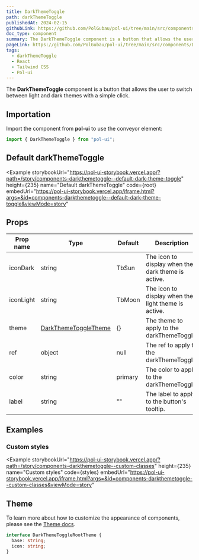 ```yaml
---
title: DarkThemeToggle
path: darkThemeToggle
publishedAt: 2024-02-15
githubLink: https://github.com/PolGubau/pol-ui/tree/main/src/components/DarkThemeToggle
doc_type: component
summary: The DarkThemeToggle component is a button that allows the user to switch between light and dark themes with a simple click.
pageLink: https://github.com/PolGubau/pol-ui/tree/main/src/components/DarkThemeToggle
tags:
  - darkThemeToggle
  - React
  - Tailwind CSS
  - Pol-ui
---
```




The **DarkThemeToggle** component is a button that allows the user to switch between light and dark themes with a simple click.

## Importation

Import the component from **pol-ui** to use the conveyor element:

```jsx
import { DarkThemeToggle } from "pol-ui";
```

## Default darkThemeToggle

<Example
  storybookUrl="https://pol-ui-storybook.vercel.app/?path=/story/components-darkthemetoggle--default-dark-theme-toggle"
  height={235}
  name="Default darkThemeToggle"
  code={root}
  embedUrl="https://pol-ui-storybook.vercel.app/iframe.html?args=&id=components-darkthemetoggle--default-dark-theme-toggle&viewMode=story"
>
  <RootCode />
</Example>

## Props

| Prop name | Type                           | Default | Description                                         |
| --------- | ------------------------------ | ------- | --------------------------------------------------- |
| iconDark  | string                         | TbSun   | The icon to display when the dark theme is active.  |
| iconLight | string                         | TbMoon  | The icon to display when the light theme is active. |
| theme     | [DarkThemeToggleTheme](#theme) | {}      | The theme to apply to the darkThemeToggle.          |
| ref       | object                         | null    | The ref to apply to the darkThemeToggle.            |
| color     | string                         | primary | The color to apply to the darkThemeToggle.          |
| label     | string                         | ""      | The label to apply to the button's tooltip.         |

## Examples

### Custom styles

<Example
  storybookUrl="https://pol-ui-storybook.vercel.app/?path=/story/components-darkthemetoggle--custom-classes"
  height={235}
  name="Custom styles"
  code={styles}
  embedUrl="https://pol-ui-storybook.vercel.app/iframe.html?args=&id=components-darkthemetoggle--custom-classes&viewMode=story"
>
  <Styles />
</Example>

## Theme

To learn more about how to customize the appearance of components, please see the [Theme docs](/docs/theming).

```ts
interface DarkThemeToggleRootTheme {
  base: string;
  icon: string;
}
```

